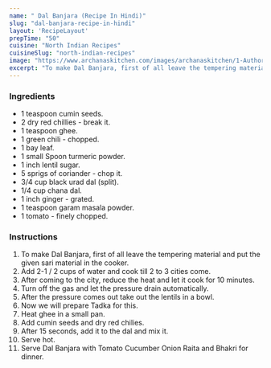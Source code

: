 ---
name: " Dal Banjara (Recipe In Hindi)"
slug: "dal-banjara-recipe-in-hindi"
layout: 'RecipeLayout'
prepTime: "50"
cuisine: "North Indian Recipes"
cuisineSlug: "north-indian-recipes"
image: "https://www.archanaskitchen.com/images/archanaskitchen/1-Author/Archana_Doshi/Dal_Banjara_Recipe_Split_Urad_Split_Chickpea_Dal_with_Spices-1.jpg"
excerpt: "To make Dal Banjara, first of all leave the tempering material and put the given sari material in the cooker"
---

### Ingredients

-  1 teaspoon cumin seeds.
-  2 dry red chillies - break it.
-  1 teaspoon ghee.
-  1 green chili - chopped.
-  1 bay leaf.
-  1 small Spoon turmeric powder.
-  1 inch lentil sugar.
-  5 sprigs of coriander - chop it.
- 3/4 cup black urad dal (split).
-  1/4 cup chana dal.
-  1 inch ginger - grated.
-  1 teaspoon garam masala powder.
-  1 tomato - finely chopped.

### Instructions

1. To make Dal Banjara, first of all leave the tempering material and put the given sari material in the cooker.
1. Add 2-1 / 2 cups of water and cook till 2 to 3 cities come.
1. After coming to the city, reduce the heat and let it cook for 10 minutes.
1. Turn off the gas and let the pressure drain automatically.
1. After the pressure comes out take out the lentils in a bowl.
1. Now we will prepare Tadka for this.
1. Heat ghee in a small pan.
1. Add cumin seeds and dry red chilies.
1. After 15 seconds, add it to the dal and mix it.
1. Serve hot.
1. Serve Dal Banjara with Tomato Cucumber Onion Raita and Bhakri for dinner.
